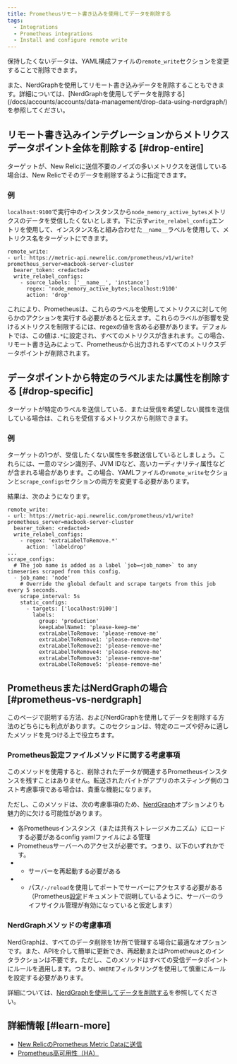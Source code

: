 ```yaml
---
title: Prometheusリモート書き込みを使用してデータを削除する
tags:
  - Integrations
  - Prometheus integrations
  - Install and configure remote write
---
```


保持したくないデータは、YAML構成ファイルの`remote_write`セクションを変更することで削除できます。

<Callout variant="tip">
  また、NerdGraphを使用してリモート書き込みデータを削除することもできます。詳細については、[NerdGraphを使用してデータを削除する](/docs/accounts/accounts/data-management/drop-data-using-nerdgraph/)を参照してください。
</Callout>

## リモート書き込みインテグレーションからメトリクスデータポイント全体を削除する [#drop-entire]

ターゲットが、New Relicに送信不要のノイズの多いメトリクスを送信している場合は、New Relicでそのデータを削除するように指定できます。

### 例

`localhost:9100`で実行中のインスタンスから`node_memory_active_bytes`メトリクスのデータを受信したくないとします。下に示す`write_relabel_config`エントリを使用して、インスタンス名と組み合わせた`__name__`ラベルを使用して、メトリクス名をターゲットにできます。

```
remote_write:
- url: https://metric-api.newrelic.com/prometheus/v1/write?prometheus_server=macbook-server-cluster
  bearer_token: <redacted>
  write_relabel_configs:
    - source_labels: ['__name__', 'instance']
      regex: 'node_memory_active_bytes;localhost:9100'
      action: 'drop'
```

これにより、Prometheusは、これらのラベルを使用してメトリクスに対して何らかのアクションを実行する必要があると伝えます。これらのラベルが影響を受けるメトリクスを制限するには、regexの値を含める必要があります。デフォルトでは、この値は`.*`に設定され、すべてのメトリクスが含まれます。この場合、リモート書き込みによって、Prometheusから出力されるすべてのメトリクスデータポイントが削除されます。

## データポイントから特定のラベルまたは属性を削除する [#drop-specific]

ターゲットが特定のラベルを送信している、または受信を希望しない属性を送信している場合は、これらを受信するメトリクスから削除できます。

### 例

ターゲットの1つが、受信したくない属性を多数送信しているとしましょう。これらには、一意のマシン識別子、JVM IDなど、高いカーディナリティ属性などが含まれる場合があります。この場合、YAMLファイルの`remote_write`セクションと`scrape_configs`セクションの両方を変更する必要があります。

結果は、次のようになります。

```
remote_write:
- url: https://metric-api.newrelic.com/prometheus/v1/write?prometheus_server=macbook-server-cluster
  bearer_token: <redacted>
  write_relabel_configs:
    - regex: 'extraLabelToRemove.*'
      action: 'labeldrop'
...
scrape_configs:
  # The job name is added as a label `job=<job_name>` to any timeseries scraped from this config.
  - job_name: 'node'
    # Override the global default and scrape targets from this job every 5 seconds.
    scrape_interval: 5s
    static_configs:
      - targets: ['localhost:9100']
        labels:
          group: 'production'
          keepLabelName1: 'please-keep-me'
          extraLabelToRemove: 'please-remove-me'
          extraLabelToRemove1: 'please-remove-me'
          extraLabelToRemove2: 'please-remove-me'
          extraLabelToRemove4: 'please-remove-me'
          extraLabelToRemove3: 'please-remove-me'
          extraLabelToRemove5: 'please-remove-me'
```

## PrometheusまたはNerdGraphの場合 [#prometheus-vs-nerdgraph]

このページで説明する方法、およびNerdGraphを使用してデータを削除する方法のどちらにも利点があります。このセクションは、特定のニーズや好みに適したメソッドを見つける上で役立ちます。

### Prometheus設定ファイルメソッドに関する考慮事項

このメソッドを使用すると、削除されたデータが関連するPrometheusインスタンスを残すことはありません。転送されたバイトがアプリのホスティング側のコスト考慮事項である場合は、貴重な機能になります。

ただし、このメソッドは、次の考慮事項のため、[NerdGraph](/docs/accounts/accounts/data-management/drop-data-using-nerdgraph/)オプションよりも魅力的に欠ける可能性があります。

* 各Prometheusインスタンス（または共有ストレージメカニズム）にロードする必要があるconfig yamlファイルによる管理
* Prometheusサーバーへのアクセスが必要です。つまり、以下のいずれかです。
* * サーバーを再起動する必要がある
* * パス`/-/reload`を使用してポートでサーバーにアクセスする必要がある（Prometheus[設定](https://prometheus.io/docs/prometheus/latest/configuration/configuration/#configuration)ドキュメントで説明しているように、サーバーのライフサイクル管理が有効になっていると仮定します）

### NerdGraphメソッドの考慮事項

NerdGraphは、すべてのデータ削除を1か所で管理する場合に最適なオプションです。また、APIを介して簡単に更新でき、再起動またはPrometheusとのインタラクションは不要です。ただし、このメソッドはすべての受信データポイントにルールを適用します。つまり、`WHERE`フィルタリングを使用して慎重にルールを設定する必要があります。

詳細については、[NerdGraphを使用してデータを削除する](/docs/accounts/accounts/data-management/drop-data-using-nerdgraph/)を参照してください。

## 詳細情報 [#learn-more]

* [New RelicのPrometheus Metric Dataに送信](/docs/integrations/prometheus-integrations/get-started/send-prometheus-metric-data-new-relic/)
* [Prometheus高可用性（HA）](/docs/integrations/prometheus-integrations/install-configure/prometheus-high-availability-ha/)